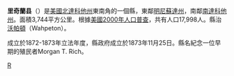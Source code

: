 {{Unreferenced|time=2019-01-31T05:08:55+00:00}}
{{noteTA
|T=zh-hans:里奇兰县 (北达科他州);zh-hk:里奇蘭縣 (北達科他州);zh-tw:里奇蘭郡 (北達科他州);
|1=zh-hans:县;zh-hk:縣;zh-tw:郡;
}}

{{Otheruses|里奇蘭縣|subject=美國北達科他州的一個縣|other=同名的縣}}
<!--[[File:Map_of_North_Dakota_highlighting_Richland_County.svg|250px]]-->
{{Infobox U.S. County|
 |county  = 里奇蘭縣
 |state = 北達科他州 
 |en county  = Richland County
 |en state = North Dakota 
 |seal =  
 |map size = 225
 |founded = 
 |seat = [[Wahpeton,_North_Dakota|Wahpeton]] 
 |area = 3,744 [[km²|km²]] (1,446 [[square_mile|mi²]]) 
 |area land  = 3,721 km² (1,437 mi²) 
 |area water = 23 km² (9 mi²)
 |area percentage = 0.62% 
 |census yr = 2000
 |pop = 17,998 
 |density = 5
 |web = www.mylocalgov.com/richlandcountynd/
|}}
'''里奇蘭县'''（{{lang-en|Richland County}}）是[[美國|美國]][[北達科他州|北達科他州]]東南角的一個縣，東鄰[[明尼蘇達州|明尼蘇達州]]，南鄰[[南達科他州|南達科他州]]。面積3,744平方公里。根據[[美國2000年人口普查|美國2000年人口普查]]，共有人口17,998人。縣治[[沃帕頓_(北達科他州)|沃帕頓]]（Wahpeton）。

成立於1872-1873年立法年度，縣政府成立於1873年11月25日。縣名紀念一位早期的殖民者Morgan T. Rich。
{{NorthDakota-stub}}

[[Category:北达科他州行政区划|R]]